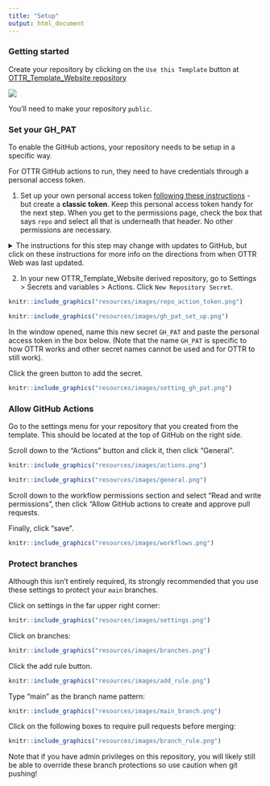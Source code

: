 ```yaml
---
title: "Setup"
output: html_document
---
```



### Getting started

Create your repository by clicking on the `Use this Template` button at [OTTR_Template_Website repository](https://github.com/jhudsl/OTTR_Template_Website)

![](resources/images/create-repo.png)

You'll need to make your repository `public`.

### Set your GH_PAT

To enable the GitHub actions, your repository needs to be setup in a specific way.

For OTTR GitHub actions to run, they need to have credentials through a personal access token.

1. Set up your own personal access token [following these instructions](https://docs.github.com/en/authentication/keeping-your-account-and-data-secure/creating-a-personal-access-token) - but create a **classic token**. Keep this personal access token handy for the next step. When you get to the permissions page, check the box that says `repo` and select all that is underneath that header. No other permissions are necessary.

<details><summary>The instructions for this step may change with updates to GitHub, but click on these instructions for more info on the directions from when OTTR Web was last updated.</summary>

First, go to your username settings, by clicking on your user icon (upper right corner) and scrolling down to settings. 

```r
knitr::include_graphics("resources/images/usersettings.png")
```


Next, scroll all the way down on the far right menu to "Developer Settings".

```r
knitr::include_graphics("resources/images/developer_settings.png")
```


Then select "Personal Access Tokens" and "Tokens (classic)"

```r
knitr::include_graphics("resources/images/classic_tokens.png")
```

Then click "Generate new token" and confirm that you want classic.

```r
knitr::include_graphics("resources/images/generate_classic.png")
```

Finally, add a name select all the repo scopes and scroll down to the green button to generate the token. Copy this somewhere safe to then paste into your repository settings. 

```r
knitr::include_graphics("resources/images/set_up_token.png")
```

</details>

2. In your new OTTR_Template_Website derived repository, go to Settings > Secrets and variables > Actions. Click `New Repository Secret`. 

```r
knitr::include_graphics("resources/images/repo_action_token.png")
```


```r
knitr::include_graphics("resources/images/gh_pat_set_up.png")
```


In the window opened, name this new secret `GH_PAT` and paste the personal access token in the box below. (Note that the name `GH_PAT` is specific to how OTTR works and other secret names cannot be used and for OTTR to still work).

Click the green button to add the secret.

```r
knitr::include_graphics("resources/images/setting_gh_pat.png")
```

### Allow GitHub Actions

Go to the settings menu for your repository that you created from the template. This should be located at the top of GitHub on the right side. 

Scroll down to the "Actions" button and click it, then click "General".
```r
knitr::include_graphics("resources/images/actions.png")
```

```r
knitr::include_graphics("resources/images/general.png")
```



Scroll down to the workflow permissions section and select "Read and write permissions", then click "Allow GitHub actions to create and approve pull requests.

Finally, click "save".

```r
knitr::include_graphics("resources/images/workflows.png")
```

### Protect branches


Although this isn't entirely required, its strongly recommended that you use these settings to protect your `main` branches.

Click on settings in the far upper right corner:

```r
knitr::include_graphics("resources/images/settings.png")
```
Click on branches:

```r
knitr::include_graphics("resources/images/branches.png")
```
Click the add rule button.

```r
knitr::include_graphics("resources/images/add_rule.png")
```
Type "main" as the branch name pattern:

```r
knitr::include_graphics("resources/images/main_branch.png")
```
Click on the following boxes to require pull requests before merging:

```r
knitr::include_graphics("resources/images/branch_rule.png")
```

Note that if you have admin privileges on this repository, you will likely still be able to override these branch protections so use caution when git pushing!
